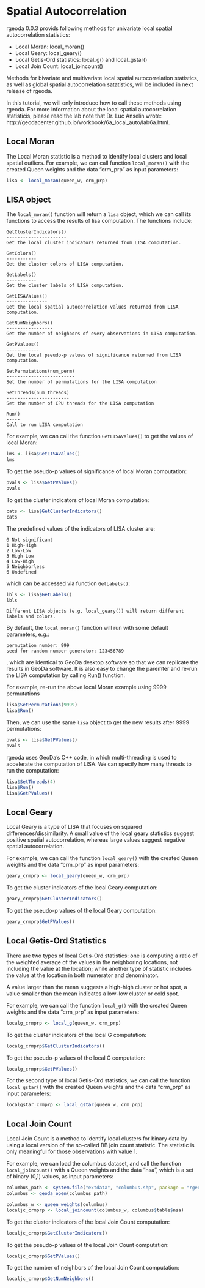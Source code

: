 # Spatial Autocorrelation

rgeoda 0.0.3 provids following methods for univariate local spatial autocorrelation statistics:


* Local Moran: local_moran()
* Local Geary: local_geary()
* Local Getis-Ord statistics: local_g() and local_gstar()
* Local Join Count: local_joincount()


Methods for bivariate and multivariate local spatial autocorrelation statistics, as well as global spatial autocorrelation satatistics, will be included in next release of rgeoda.

In this tutorial, we will only introduce how to call these methods using rgeoda. For more information about the local spatial autocorrelation statisticis, please read the lab note that Dr. Luc Anselin wrote: http://geodacenter.github.io/workbook/6a_local_auto/lab6a.html. 

## Local Moran

The Local Moran statistic is a method to identify local clusters and local spatial outliers. For example, we can call  function `local_moran()` with the created Queen weights and the data “crm_prp” as input parameters:

```r
lisa <- local_moran(queen_w, crm_prp)
```

## LISA object

The `local_moran()` function will return a `lisa` object, which we can call its functions to access the results of lisa computation. The functions include:

```
GetClusterIndicators()
----------------------
Get the local cluster indicators returned from LISA computation.

GetColors()
-----------
Get the cluster colors of LISA computation.

GetLabels()
-----------
Get the cluster labels of LISA computation.

GetLISAValues()
---------------
Get the local spatial autocorrelation values returned from LISA computation.

GetNumNeighbors()
-----------------
Get the number of neighbors of every observations in LISA computation.

GetPValues()
------------
Get the local pseudo-p values of significance returned from LISA computation.

SetPermutations(num_perm)
-------------------------
Set the number of permutations for the LISA computation

SetThreads(num_threads)
-----------------------
Set the number of CPU threads for the LISA computation

Run()
-----
Call to run LISA computation

```

For example, we can call the function `GetLISAValues()` to get the values of local Moran:

```r
lms <- lisa$GetLISAValues()
lms
```

To get the pseudo-p values of significance of local Moran computation:
```r
pvals <- lisa$GetPValues()
pvals
```

To get the cluster indicators of local Moran computation:

```r
cats <- lisa$GetClusterIndicators()
cats
```

The predefined values of the indicators of LISA cluster are:
```
0 Not significant
1 High-High
2 Low-Low
3 High-Low
4 Low-High
5 Neighborless
6 Undefined
```
which can be accessed via function `GetLabels()`:
```r
lbls <- lisa$GetLabels()
lbls
```

```block
Different LISA objects (e.g. local_geary()) will return different labels and colors. 
```

By default, the `local_moran()` function will run with some default parameters, e.g.:
```
permutation number: 999
seed for random number generator: 123456789
```
, which are identical to GeoDa desktop software so that we can replicate the results in GeoDa software. It is also easy to change the paremter and re-run the LISA computation by calling Run() function. 

For example, re-run the above local Moran example using 9999 permutations 
```r
lisa$SetPermutations(9999)
lisa$Run()
```
Then, we can use the same `lisa` object to get the new results after 9999 permutations:
```r
pvals <- lisa$GetPValues()
pvals
```

rgeoda uses GeoDa’s C++ code, in which multi-threading is used to accelerate the computation of LISA. We can specify how many threads to run the computation:

```r
lisa$SetThreads(4)
lisa$Run()
lisa$GetPValues()
```

## Local Geary

Local Geary is a type of LISA that focuses on squared differences/dissimilarity. A small value of the local geary statistics suggest positive spatial autocorrelation, whereas large values suggest negative spatial autocorrelation. 

For example, we can call the function `local_geary()` with the created Queen weights and the data “crm_prp” as input parameters:

```r
geary_crmprp <- local_geary(queen_w, crm_prp)
```

To get the cluster indicators of the local Geary computation:
```r
geary_crmprp$GetClusterIndicators()
```

To get the pseudo-p values of the local Geary computation:

```r
geary_crmprp$GetPValues()
```

## Local Getis-Ord Statistics

There are two types of local Getis-Ord statistics: one is computing a ratio of the weighted average of the values in the neighboring locations, not including the value at the location; while another type of statistic includes the value at the location in both numerator and denominator.

A value larger than the mean suggests a high-high cluster or hot spot, a value smaller than the mean indicates a low-low cluster or cold spot.

For example, we can call the function `local_g()` with the created Queen weights and the data “crm_prp” as input parameters:

```r
localg_crmprp <- local_g(queen_w, crm_prp)
```

To get the cluster indicators of the local G computation:

```r
localg_crmprp$GetClusterIndicators()
```

To get the pseudo-p values of the local G computation:
```r
localg_crmprp$GetPValues()
```

For the second type of local Getis-Ord statistics, we can call the function `local_gstar()` with the created Queen weights and the data “crm_prp” as input parameters:
```r
localgstar_crmprp <- local_gstar(queen_w, crm_prp)
```

## Local Join Count


Local Join Count is a method to identify local clusters for binary data by using a local version of the so-called BB join count statistic. The statistic is only meaningful for those observations with value 1. 

For example, we can load the columbus dataset, and call the function `local_joincount()` with a Queen weights and the data “nsa”, which is a set of binary (0,1) values, as input parameters:

```r
columbus_path <- system.file("extdata", "columbus.shp", package = "rgeoda")
columbus <- geoda_open(columbus_path)

columbus_w <- queen_weights(columbus)
localjc_crmprp <- local_joincount(columbus_w, columbus$table$nsa)
```
To get the cluster indicators of the local Join Count computation:

```r
localjc_crmprp$GetClusterIndicators()
```

To get the pseudo-p values of the local Join Count  computation:
```r
localjc_crmprp$GetPValues()
```

To get the number of neighbors of the local Join Count computation:
```r
localjc_crmprp$GetNumNeighbors()
```
